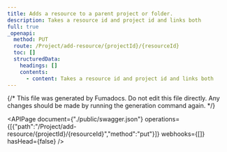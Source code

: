 ```yaml
---
title: Adds a resource to a parent project or folder.
description: Takes a resource id and project id and links both
full: true
_openapi:
  method: PUT
  route: /Project/add-resource/{projectId}/{resourceId}
  toc: []
  structuredData:
    headings: []
    contents:
      - content: Takes a resource id and project id and links both
---
```


{/* This file was generated by Fumadocs.
Do not edit this file directly. Any changes should be made by running the generation command again. */}

<APIPage document={"./public/swagger.json"} operations={[{"path":"/Project/add-resource/{projectId}/{resourceId}","method":"put"}]} webhooks={[]} hasHead={false} />
